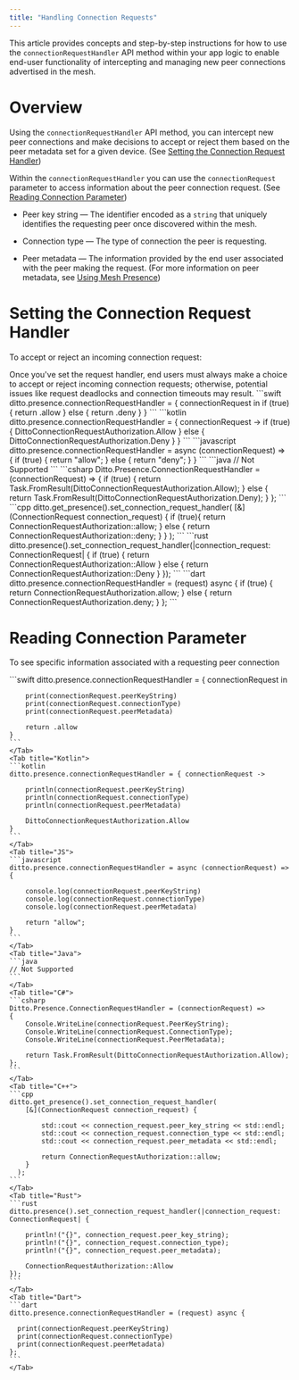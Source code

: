 ```yaml
---
title: "Handling Connection Requests"
---
```


This article provides concepts and step-by-step instructions for how to use the `connectionRequestHandler` API method within your app logic to enable end-user functionality of intercepting and managing new peer connections advertised in the mesh.

# Overview

Using the `connectionRequestHandler` API method, you can intercept new peer connections and make decisions to accept or reject them based on the peer metadata set for a given device. (See [Setting the Connection Request Handler]())

Within the `connectionRequestHandler` you can use the `connectionRequest` parameter to access information about the peer connection request. (See [Reading Connection Parameter]())

- Peer key string — The identifier encoded as a `string` that uniquely identifies the requesting peer once discovered within the mesh.

- Connection type — The type of connection the peer is requesting.

- Peer metadata — The information provided by the end user associated with the peer making the request. (For more information on peer metadata, see [Using Mesh Presence](<./../Using Mesh Presence.md>))

# Setting the Connection Request Handler

To accept or reject an incoming connection request:

<Info>
Once you've set the request handler, end users must always make a choice to accept or reject incoming connection requests; otherwise, potential issues like request deadlocks and connection timeouts may result.
</Info>

<Tabs>
    <Tab title="Swift">
    ```swift
    ditto.presence.connectionRequestHandler = { connectionRequest in
        if (true) {
            return .allow
        } else {
            return .deny
        }
    }
    ```
    </Tab>
    <Tab title="Kotlin">
    ```kotlin
    ditto.presence.connectionRequestHandler = { connectionRequest ->
        if (true) {
            DittoConnectionRequestAuthorization.Allow
        } else {
            DittoConnectionRequestAuthorization.Deny
        }
    }
    ```
    </Tab>
    <Tab title="JS">
    ```javascript
    ditto.presence.connectionRequestHandler = async (connectionRequest) => {
        if (true) {
            return "allow";
        } else {
            return "deny";
        }
    }
    ```
    </Tab>
    <Tab title="Java">
    ```java
    // Not Supported
    ```
    </Tab>
    <Tab title="C#">
    ```csharp
    Ditto.Presence.ConnectionRequestHandler = (connectionRequest) =>
    {
        if (true) {
            return Task.FromResult(DittoConnectionRequestAuthorization.Allow);
        } else {
            return Task.FromResult(DittoConnectionRequestAuthorization.Deny);
        }
    };
    ```
    </Tab>
    <Tab title="C++">
    ```cpp
    ditto.get_presence().set_connection_request_handler(
        [&](ConnectionRequest connection_request) {
          if (true){
              return ConnectionRequestAuthorization::allow;
          } else {
              return ConnectionRequestAuthorization::deny;
          }
        }
      );
    ```
    </Tab>
    <Tab title="Rust">
    ```rust
    ditto.presence().set_connection_request_handler(|connection_request: ConnectionRequest| {
        if (true) {
            return ConnectionRequestAuthorization::Allow
        } else {
            return ConnectionRequestAuthorization::Deny
        }
    });
    ```
    </Tab>
    <Tab title="Dart">
    ```dart
    ditto.presence.connectionRequestHandler = (request) async {
      if (true) {
        return ConnectionRequestAuthorization.allow;
      } else {
        return ConnectionRequestAuthorization.deny;
      }
    };
    ```
    </Tab>
</Tabs>

# Reading Connection Parameter

To see specific information associated with a requesting peer connection

<Tabs>
    <Tab title="Swift">
    ```swift
    ditto.presence.connectionRequestHandler = { connectionRequest in

        print(connectionRequest.peerKeyString)
        print(connectionRequest.connectionType)
        print(connectionRequest.peerMetadata)

        return .allow
    }
    ```
    </Tab>
    <Tab title="Kotlin">
    ```kotlin
    ditto.presence.connectionRequestHandler = { connectionRequest ->

        println(connectionRequest.peerKeyString)
        println(connectionRequest.connectionType)
        println(connectionRequest.peerMetadata)

        DittoConnectionRequestAuthorization.Allow
    }
    ```
    </Tab>
    <Tab title="JS">
    ```javascript
    ditto.presence.connectionRequestHandler = async (connectionRequest) => {

        console.log(connectionRequest.peerKeyString)
        console.log(connectionRequest.connectionType)
        console.log(connectionRequest.peerMetadata)

        return "allow";
    }
    ```
    </Tab>
    <Tab title="Java">
    ```java
    // Not Supported
    ```
    </Tab>
    <Tab title="C#">
    ```csharp
    Ditto.Presence.ConnectionRequestHandler = (connectionRequest) =>
    {
        Console.WriteLine(connectionRequest.PeerKeyString);
        Console.WriteLine(connectionRequest.ConnectionType);
        Console.WriteLine(connectionRequest.PeerMetadata);

        return Task.FromResult(DittoConnectionRequestAuthorization.Allow);
    };
    ```
    </Tab>
    <Tab title="C++">
    ```cpp
    ditto.get_presence().set_connection_request_handler(
        [&](ConnectionRequest connection_request) {

            std::cout << connection_request.peer_key_string << std::endl;
            std::cout << connection_request.connection_type << std::endl;
            std::cout << connection_request.peer_metadata << std::endl;

            return ConnectionRequestAuthorization::allow;
        }
      );
    ```
    </Tab>
    <Tab title="Rust">
    ```rust
    ditto.presence().set_connection_request_handler(|connection_request: ConnectionRequest| {

        println!("{}", connection_request.peer_key_string);
        println!("{}", connection_request.connection_type);
        println!("{}", connection_request.peer_metadata);

        ConnectionRequestAuthorization::Allow
    });
    ```
    </Tab>
    <Tab title="Dart">
    ```dart
    ditto.presence.connectionRequestHandler = (request) async {

      print(connectionRequest.peerKeyString)
      print(connectionRequest.connectionType)
      print(connectionRequest.peerMetadata)
    };
    ```
    </Tab>
</Tabs>


